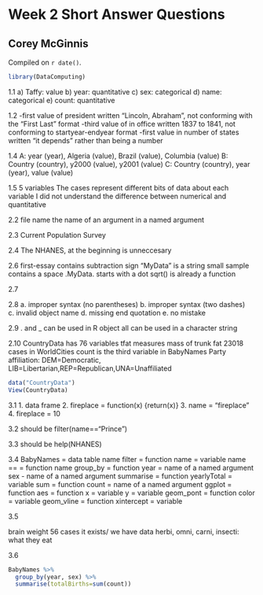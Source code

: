 # Week 2 Short Answer Questions

## Corey McGinnis

<!-- leave this material as is -->
Compiled on `r date()`.

```r
library(DataComputing)
```
<!-- put your content after this line -->

1.1
a) Taffy: value
b) year: quantitative
c) sex: categorical
d) name: categorical
e) count: quantitative

1.2
-first value of president written "Lincoln, Abraham", not conforming with the "First Last" format
-third value of in office written 1837 to 1841, not conforming to startyear-endyear format
-first value in number of states written "it depends" rather than being a number

1.4
A: year (year), Algeria (value), Brazil (value), Columbia (value)
B: Country (country), y2000 (value), y2001 (value)
C: Country (country), year (year), value (value)

1.5
5 variables
The cases represent different bits of data about each variable
I did not understand the difference between numerical and quantitative


2.2
file name
the name of an argument in a named argument

2.3
Current Population Survey

2.4
The NHANES, at the beginning is unneccesary

2.6
first-essay contains subtraction sign
"MyData" is a string
small sample contains a space
.MyData. starts with a dot
sqrt() is already a function

2.7


2.8
a. improper syntax (no parentheses)
b. improper syntax (two dashes)
c. invalid object name
d. missing end quotation
e. no mistake

2.9
. and _ can be used in R object
all can be used in a character string

2.10
CountryData has 76 variables
tfat measures mass of trunk fat
23018 cases in WorldCities
count is the third variable in BabyNames
Party affiliation: DEM=Democratic, LIB=Libertarian,REP=Republican,UNA=Unaffiliated

```r
data("CountryData")
View(CountryData)
```


3.1
1. data frame
2. fireplace = function(x) {return(x)}
3. name = "fireplace"
4. fireplace = 10

3.2
should be filter(name=="Prince")

3.3
should be help(NHANES)

3.4
BabyNames = data table name
filter = function
name = variable name
== = function name
group_by = function
year = name of a named argument
sex - name of a named argument
summarise = function
yearlyTotal = variable
sum = function
count = name of a named argument
ggplot = function
aes = function
x = variable
y = variable
geom_pont = function
color = variable
geom_vline = function
xintercept = variable

3.5

brain weight
56 cases
it exists/ we have data
herbi, omni, carni, insecti: what they eat

3.6
```r
BabyNames %>%
  group_by(year, sex) %>%
  summarise(totalBirths=sum(count))
```